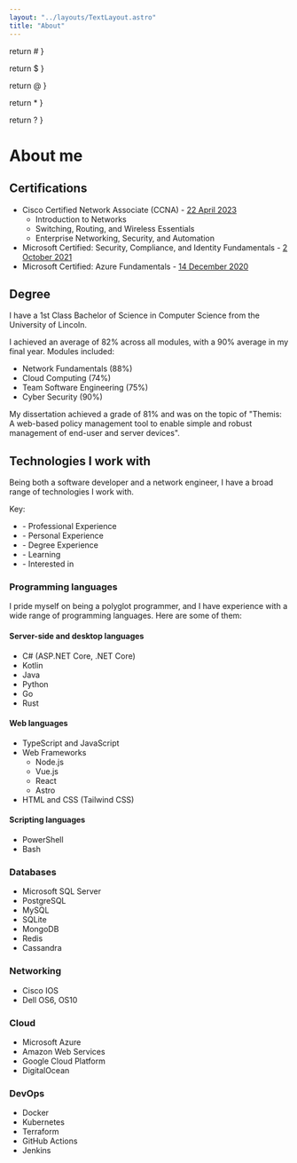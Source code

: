 ```yaml
---
layout: "../layouts/TextLayout.astro"
title: "About"
---
```


  return <span class="text-red-500">#</span>
}

  return <span class="text-green-500">$</span>
}

  return <span class="text-purple-500">@</span>
}

  return <span class="text-yellow-500">*</span>
}

  return <span class="text-cyan-500">?</span>
}

# About me

## Certifications

- Cisco Certified Network Associate (CCNA) - [22 April 2023](https://www.credly.com/badges/2762c6b2-0ef0-47e1-a5d4-cc8c655a5dbf/public_url)
  - Introduction to Networks
  - Switching, Routing, and Wireless Essentials
  - Enterprise Networking, Security, and Automation
- Microsoft Certified: Security, Compliance, and Identity Fundamentals - [2 October 2021](https://www.credly.com/badges/10555523-19a3-4896-b2c7-e50eafdc420c/public_url)
- Microsoft Certified: Azure Fundamentals - [14 December 2020](https://www.credly.com/badges/d4724336-07bc-4bcc-8483-edfb9468b604/public_url)

## Degree

I have a 1st Class Bachelor of Science in Computer Science from the University of Lincoln.

I achieved an average of 82% across all modules, with a 90% average in my final year. Modules included:

- Network Fundamentals (88%)
- Cloud Computing (74%)
- Team Software Engineering (75%)
- Cyber Security (90%)

My dissertation achieved a grade of 81% and was on the topic of "Themis: A web-based policy management tool to enable simple and robust management of end-user and server devices".

## Technologies I work with

Being both a software developer and a network engineer, I have a broad range of technologies I work with.

Key:

- <Professional /> - Professional Experience
- <Personal /> - Personal Experience
- <Academic /> - Degree Experience
- <Learning /> - Learning
- <Interested /> - Interested in

### Programming languages

I pride myself on being a polyglot programmer, and I have experience with a wide range of programming languages. Here are some of them:

#### Server-side and desktop languages

- C# (ASP.NET Core, .NET Core) <Professional />
- Kotlin <Personal />
- Java <Personal />
- Python <Academic />
- Go <Academic />
- Rust <Learning />

#### Web languages

- TypeScript and JavaScript <Professional /> <Personal />
- Web Frameworks
  - Node.js <Professional /> <Personal />
  - Vue.js <Professional /> <Personal />
  - React <Personal />
  - Astro <Personal /> <Learning />
- HTML and CSS (Tailwind CSS) <Professional /> <Personal />

#### Scripting languages

- PowerShell <Professional />
- Bash <Personal />

### Databases

- Microsoft SQL Server <Professional />
- PostgreSQL <Professional /> <Personal />
- MySQL <Personal />
- SQLite <Personal />
- MongoDB <Personal />
- Redis <Professional /> <Personal />
- Cassandra <Personal />

### Networking

- Cisco IOS <Professional /> <Academic />
- Dell OS6, OS10 <Professional />

### Cloud

- Microsoft Azure <Professional />
- Amazon Web Services <Professional />
- Google Cloud Platform <Academic />
- DigitalOcean <Professional /> <Personal />

### DevOps

- Docker <Professional /> <Personal />
- Kubernetes <Professional /> <Personal />
- Terraform <Professional /> <Personal />
- GitHub Actions <Professional /> <Personal />
- Jenkins <Personal />
